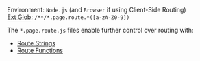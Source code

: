 Environment: `Node.js` (and `Browser` if using Client-Side Routing)<br/>
[Ext Glob](https://github.com/micromatch/micromatch#extglobs): `/**/*.page.route.*([a-zA-Z0-9])`

The `*.page.route.js` files enable further control over routing with:
 - [Route Strings](/route-string)
 - [Route Functions](/route-function)
